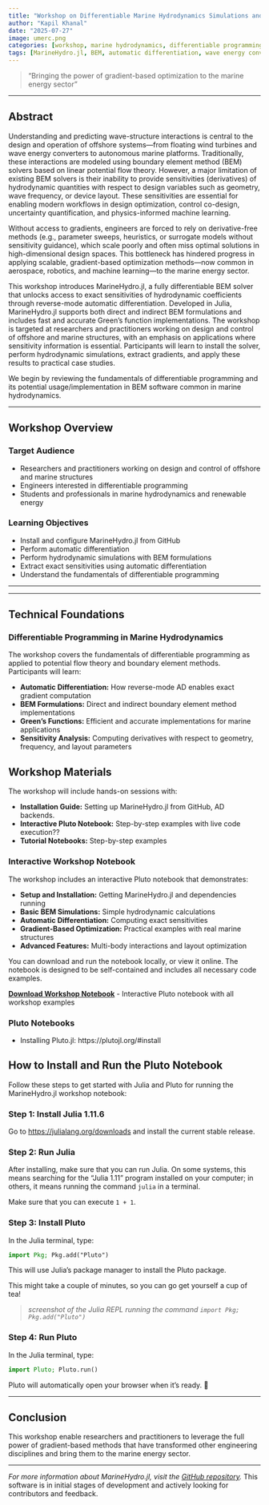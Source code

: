 ```yaml
---
title: "Workshop on Differentiable Marine Hydrodynamics Simulations and its Applications using MarineHydro.jl"
author: "Kapil Khanal"
date: "2025-07-27"
image: umerc.png
categories: [workshop, marine hydrodynamics, differentiable programming, optimization]
tags: [MarineHydro.jl, BEM, automatic differentiation, wave energy converters, surrogate modeling, layout optimization]
---
```


> "Bringing the power of gradient-based optimization to the marine energy sector"

---

## Abstract

Understanding and predicting wave-structure interactions is central to the design and operation of offshore systems—from floating wind turbines and wave energy converters to autonomous marine platforms. Traditionally, these interactions are modeled using boundary element method (BEM) solvers based on linear potential flow theory. However, a major limitation of existing BEM solvers is their inability to provide sensitivities (derivatives) of hydrodynamic quantities with respect to design variables such as geometry, wave frequency, or device layout. These sensitivities are essential for enabling modern workflows in design optimization, control co-design, uncertainty quantification, and physics-informed machine learning.

Without access to gradients, engineers are forced to rely on derivative-free methods (e.g., parameter sweeps, heuristics, or surrogate models without sensitivity guidance), which scale poorly and often miss optimal solutions in high-dimensional design spaces. This bottleneck has hindered progress in applying scalable, gradient-based optimization methods—now common in aerospace, robotics, and machine learning—to the marine energy sector.

This workshop introduces MarineHydro.jl, a fully differentiable BEM solver that unlocks access to exact sensitivities of hydrodynamic coefficients through reverse-mode automatic differentiation. Developed in Julia, MarineHydro.jl supports both direct and indirect BEM formulations and includes fast and accurate Green's function implementations. The workshop is targeted at researchers and practitioners working on design and control of offshore and marine structures, with an emphasis on applications where sensitivity information is essential. Participants will learn to install the solver, perform hydrodynamic simulations, extract gradients, and apply these results to practical case studies.

We begin by reviewing the fundamentals of differentiable programming and its potential usage/implementation in BEM software common in marine hydrodynamics. 

---

## Workshop Overview

### Target Audience
- Researchers and practitioners working on design and control of offshore and marine structures
- Engineers interested in differentiable programming 
- Students and professionals in marine hydrodynamics and renewable energy

### Learning Objectives
- Install and configure MarineHydro.jl from GitHub
- Perform automatic differentiation
- Perform hydrodynamic simulations with BEM formulations
- Extract exact sensitivities using automatic differentiation
- Understand the fundamentals of differentiable programming 

---



---

## Technical Foundations

### Differentiable Programming in Marine Hydrodynamics

The workshop covers the fundamentals of differentiable programming as applied to potential flow theory and boundary element methods. Participants will learn:

- **Automatic Differentiation:** How reverse-mode AD enables exact gradient computation
- **BEM Formulations:** Direct and indirect boundary element method implementations
- **Green's Functions:** Efficient and accurate implementations for marine applications
- **Sensitivity Analysis:** Computing derivatives with respect to geometry, frequency, and layout parameters



## Workshop Materials

The workshop will include hands-on sessions with:

- **Installation Guide:** Setting up MarineHydro.jl from GitHub, AD backends.
- **Interactive Pluto Notebook:** Step-by-step examples with live code execution??
- **Tutorial Notebooks:** Step-by-step examples

### Interactive Workshop Notebook

The workshop includes an interactive Pluto notebook that demonstrates:

- **Setup and Installation:** Getting MarineHydro.jl and dependencies running
- **Basic BEM Simulations:** Simple hydrodynamic calculations
- **Automatic Differentiation:** Computing exact sensitivities
- **Gradient-Based Optimization:** Practical examples with real marine structures
- **Advanced Features:** Multi-body interactions and layout optimization

You can download and run the notebook locally, or view it online. The notebook is designed to be self-contained and includes all necessary code examples.

**[Download Workshop Notebook](https://github.com/KapilKhanal/UMERCWorkshop)** - Interactive Pluto notebook with all workshop examples

### Pluto Notebooks

- Installing Pluto.jl: https://plutojl.org/#install

## How to Install and Run the Pluto Notebook

Follow these steps to get started with Julia and Pluto for running the MarineHydro.jl workshop notebook:

### Step 1: Install Julia 1.11.6
Go to [https://julialang.org/downloads](https://julialang.org/downloads) and install the current stable release.

### Step 2: Run Julia
After installing, make sure that you can run Julia. On some systems, this means searching for the "Julia 1.11" program installed on your computer; in others, it means running the command `julia` in a terminal.

Make sure that you can execute `1 + 1`.


### Step 3: Install Pluto
In the Julia terminal, type:

```julia
import Pkg; Pkg.add("Pluto")
```

This will use Julia's package manager to install the Pluto package.

This might take a couple of minutes, so you can go get yourself a cup of tea!

> _screenshot of the Julia REPL running the command `import Pkg; Pkg.add("Pluto")`_

### Step 4: Run Pluto
In the Julia terminal, type:

```julia
import Pluto; Pluto.run()
```

Pluto will automatically open your browser when it's ready. 🎉

---

## Conclusion

This workshop enable researchers and practitioners to leverage the full power of gradient-based methods that have transformed other engineering disciplines and bring them to the marine energy sector.


---

*For more information about MarineHydro.jl, visit the [GitHub repository](https://github.com/symbiotic-engineering/MarineHydro.jl).* This software is in initial stages of development and actively looking for contributors and feedback.